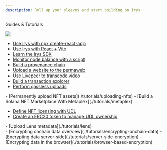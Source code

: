 ```yaml
---
description: Roll up your sleeves and start building on Irys
---
```



<div className="py-20">
<Heading level={1}  className="mb-4">Guides & Tutorials</Heading>

</div>

<img
	src="https://irys.xyz/new/assets/home/data-donuts.webp"
	className="absolute mt-20 top-20 hidden xl:flex right-10 w-[300px]"
/>

<div className="-mt-10">
<SectionTitle title={"Basics"} />

-   [Use Irys with npx create-react-app](./tutorials/react)
-   [Use Irys with React + Vite](./tutorials/vite)
-   [Learn the Irys SDK](./tutorials/irys-sdk.mdx)
-   [Monitor node balance with a script](./tutorials/monitor-node-balance)
-   [Build a provenance chain](./tutorials/provenance-chain)
-   [Upload a website to the permaweb](./tutorials/uploading-static-sites)
-   [Use Livepeer to transcode video](./tutorials/livepeer)
-   [Build a transaction explorer](./tutorials/irys-explorer)
-   [Perform gassless uploads](./tutorials/gassless-uploading)

</div>

<div className="mt-10">
<SectionTitle title={"NFTs"} />
- [Permanently upload NFT assets](./tutorials/uploading-nfts) 
- [Build a Solana NFT Marketplace With Metaplex](./tutorials/metaplex)

</div>

<div className="mt-10">
<SectionTitle title={"UDL"} />

-   [Define NFT licensing with UDL](./tutorials/udl-nft)
-   [Create an ERC20 token to manage UDL ownership](./tutorials/udl-erc20)

</div>

<div className="mt-10">
<SectionTitle title={"Lens"} />
-   [Upload Lens metadata](./tutorials/lens)

</div>

<div className="mt-10">
<SectionTitle title={"Encryption"} />
-   [Encrypting onchain data overview](./tutorials/encrypting-onchain-data)
-   [Encrypting data server-side](./tutorials/server-side-encryption)
-   [Encrypting data in the browser](./tutorials/browser-based-encryption)

</div>
